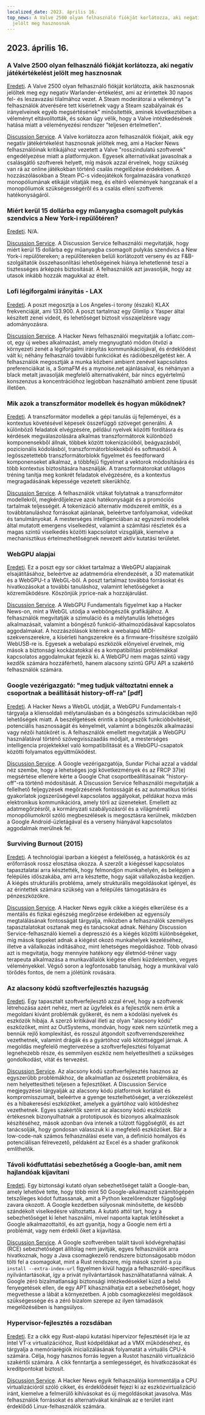 ```yaml
---
localized_date: 2023. április 16.
top_news: A Valve 2500 olyan felhasználó fiókját korlátozza, aki negatív játékértékelést
  jelölt meg hasznosnak
---
```




<CallToAction />

<Steps>

## 2023. április 16.

### A Valve 2500 olyan felhasználó fiókját korlátozza, aki negatív játékértékelést jelölt meg hasznosnak

[Eredeti](https://tech.slashdot.org/story/23/04/14/175246/valve-restricts-accounts-of-2500-users-who-marked-a-negative-game-review-useful).
A Valve 2500 olyan felhasználó fiókját korlátozta, akik hasznosnak jelöltek meg egy negatív Warlander-értékelést, ami az érintettek 30 napos fel- és leszavazási tilalmához vezet. A Steam moderátorai a véleményt "a felhasználók átverésére tett kísérletnek vagy a Steam szabályainak és irányelveinek egyéb megsértésének" minősítették, aminek következtében a véleményt eltávolították, és sokan úgy vélik, hogy a Valve intézkedésének hatása miatt a véleményezési rendszer "teljesen értelmetlen".

[Discussion Service](http://news.ycombinator.com/item?id=35577895).
A Valve korlátozza azon felhasználók fiókjait, akik egy negatív játékértékelést hasznosnak jelöltek meg, ami a Hacker News felhasználóinak kritikájához vezetett a Valve "rosszindulatú szoftverek" engedélyezése miatt a platformjukon. Egyesek alternatívákat javasolnak a csalásgátló szoftverek helyett, míg mások azzal érvelnek, hogy szükség van rá az online játékokban történő csalás megelőzése érdekében. A hozzászólásokban a Steam PC-s videojátékok forgalmazására vonatkozó monopóliumának etikáját vitatják meg, és eltérő vélemények hangzanak el a monopóliumok szükségességéről és a csalás elleni szoftverek hatékonyságáról.

### Miért kerül 15 dollárba egy műanyagba csomagolt pulykás szendvics a New York-i repülőtéren?

[Eredeti](https://hellgatenyc.com/why-is-airport-turkey-sandwich-expensive).
N/A.

[Discussion Service](http://news.ycombinator.com/item?id=35580847).
A Discussion Service felhasználói megvitatják, hogy miért kerül 15 dollárba egy műanyagba csomagolt pulykás szendvics a New York-i repülőtereken; a repülőtereken belüli korlátozott verseny és az F&B-szolgáltatók összehasonlítási lehetőségeinek hiánya lehetetlenné teszi a tisztességes árképzés biztosítását. A felhasználók azt javasolják, hogy az utasok inkább hozzák magukkal az ételt.

### Lofi légiforgalmi irányítás - LAX

[Eredeti](https://www.lofiatc.com/?icao=KLAX).
A poszt megosztja a Los Angeles-i torony (északi) KLAX frekvenciáját, ami 133.900. A poszt tartalmaz egy Glimlip x Yasper által készített zenei videót, és lehetőséget biztosít visszajelzésre vagy adományozásra.

[Discussion Service](http://news.ycombinator.com/item?id=35583228).
A Hacker News felhasználói megvitatják a lofiatc.com-ot, egy új webes alkalmazást, amely megnyugtató módon ötvözi a környezeti zenét a légiforgalmi irányítás kommunikációjával, és érdeklődést vált ki; néhány felhasználó további funkciókat és rádióbeszélgetést kér. A felhasználók megosztják a munka közbeni ambient zenével kapcsolatos preferenciáikat is, a SomaFM és a mynoise.net ajánlásaival, és néhányan a black metalt javasolják megfelelő alternatívaként, bár nincs egyértelmű konszenzus a koncentrációhoz legjobban használható ambient zene típusát illetően.

### Mik azok a transzformátor modellek és hogyan működnek?

[Eredeti](https://txt.cohere.ai/what-are-transformer-models/).
A transzformátor modellek a gépi tanulás új fejleményei, és a kontextus követésével képesek összefüggő szöveget generálni. A különböző feladatok elvégzésére, például nyelvek közötti fordításra és kérdések megválaszolására alkalmas transzformátorok különböző komponensekből állnak, többek között tokenizációból, beágyazásból, pozicionális kódolásból, transzformátorblokkokból és softmaxból. A legösszetettebb transzformátorblokk figyelmet és feedforward komponenseket alkalmaz, a többfejű figyelmet a vektorok módosítására és több kontextus biztosítására használják. A transzformátorokat utólagos tréning tanítja meg konkrét feladatok elvégzésére, és a kontextus megragadásának képessége vezetett sikerükhöz.

[Discussion Service](http://news.ycombinator.com/item?id=35576918).
A felhasználók vitákat folytatnak a transzformátor modellekről, megkérdőjelezve azok hatékonyságát és a promóciós tartalmak teljességét. A tokenizáció alternatív módszereit említik, és a továbbtanuláshoz forrásokat ajánlanak, beleértve tanfolyamokat, videókat és tanulmányokat. A mesterséges intelligenciában az egyszerű modellek által mutatott emergens viselkedést, valamint a számítási részletek és a magas szintű viselkedés közötti kapcsolatot vizsgálják, kiemelve a mechanisztikus értelmezhetőségnek nevezett aktív kutatási területet.

### WebGPU alapjai

[Eredeti](https://webgpufundamentals.org/).
Ez a poszt egy sor cikket tartalmaz a WebGPU alapjainak elsajátításához, beleértve az adatmemória elrendezését, a 3D matematikát és a WebGPU-t a WebGL-ből. A poszt tartalmaz továbbá forrásokat és hivatkozásokat a további tanuláshoz, valamint lehetőségeket a közreműködésre. Köszönjük jrprice-nak a hozzájárulást.

[Discussion Service](http://news.ycombinator.com/item?id=35579334).
A WebGPU Fundamentals figyelmet kap a Hacker News-on, mint a WebGL utódja a webböngészők grafikájához. A felhasználók megvitatják a szimuláció és a mélytanulás lehetséges alkalmazásait, valamint a böngésző funkció-áthalmozódásával kapcsolatos aggodalmakat. A hozzászólások kitérnek a webalapú MIDI-szekvenszerekre, a kísérleti hangszerekre és a firmware-frissítésre szolgáló WebUSB-re is. Egyesek a webalapú eszközök előnyeivel érvelnek, míg mások a biztonsági kockázatokkal és a kompatibilitási problémákkal kapcsolatos aggodalmukat fejezik ki. A WebGPU nem magas szintű vagy kezdők számára hozzáférhető, hanem alacsony szintű GPU API a szakértő felhasználók számára.

### Google vezérigazgató: "meg tudjuk változtatni ennek a csoportnak a beállítását history-off-ra" [pdf]

[Eredeti](https://ia601707.us.archive.org/28/items/gov.uscourts.cand.364454/gov.uscourts.cand.364454.385.0.pdf).
A Hacker News a WebGL utódját, a WebGPU Fundamentals-t tárgyalja a kliensoldali mélytanulásban és a böngészős szimulációkban rejlő lehetőségek miatt. A beszélgetések érintik a böngészők funkcióbővítését, potenciális hasznosságát és kényelmét, valamint a böngészők alkalmazási vagy nézői hatókörét is. A felhasználók emellett megvitatják a WebGPU használatával történő szövegvisszaadás módjait, a mesterséges intelligencia projektekkel való kompatibilitását és a WebGPU-csapatok közötti folyamatos együttműködést.

[Discussion Service](http://news.ycombinator.com/item?id=35585174).
A Google vezérigazgatója, Sundar Pichai azzal a váddal néz szembe, hogy a lehetséges jogi következmények és az FRCP 37(e) megsértése ellenére kérte a Google Chat csoportbeállításainak "history-off"-ra történő módosítását. A Discussion Service felhasználói megvitatják a fellelhető feljegyzések megőrzésének fontosságát és az automatikus törlési gyakorlatok jogszerűségével kapcsolatos aggályokat, példákat hozva más elektronikus kommunikációra, amely törli az üzeneteket. Emellett az adatmegőrzésről, a kormányzati szabályozásról és a világméretű monopóliumokról szóló megbeszélések is megosztásra kerülnek, miközben a Google Android-üzletágával és a verseny hiányával kapcsolatos aggodalmak merülnek fel.

### Surviving Burnout (2015)

[Eredeti](https://lifeofaudrey.com/essays/surviving_burnout.html).
A technológiai iparban a kiégést a felelősség, a hatáskörök és az erőforrások rossz elosztása okozza. A szerzőt a kiégéssel kapcsolatos tapasztalatai arra késztették, hogy felmondjon munkahelyén, és belépjen a felépülés időszakába, ami arra késztette, hogy saját vállalkozásba kezdjen. A kiégés strukturális probléma, amely strukturális megoldásokat igényel, és az érintettek számára szükség van a felépülés támogatására és pénzeszközökre.

[Discussion Service](http://news.ycombinator.com/item?id=35577285).
A Hacker News egyik cikke a kiégés elkerülése és a mentális és fizikai egészség megőrzése érdekében az egyensúly megtalálásának fontosságát tárgyalja, miközben a felhasználók személyes tapasztalatokat osztanak meg és tanácsokat adnak. Néhány Discussion Service-felhasználó kiemeli a depresszió és a kiégés közötti különbségeket, míg mások tippeket adnak a kiégést okozó munkahelyek kezeléséhez, illetve a vállalkozás indításához, mint lehetséges megoldáshoz. Több olvasó azt is megvitatja, hogy mennyire hatékony egy életmód-tréner vagy terapeuta alkalmazása a munkavállalók kiégése elleni küzdelemben, vegyes véleményekkel. Végső soron a legfontosabb tanulság, hogy a munkával való törődés fontos, de nem a jólétünk rovására.

### Az alacsony kódú szoftverfejlesztés hazugság

[Eredeti](https://jaylittle.com/post/view/2023/4/low-code-software-development-is-a-lie).
Egy tapasztalt szoftverfejlesztő azzal érvel, hogy a szoftverek létrehozása azért nehéz, mert az ügyfelek és a fejlesztők nem értik a megoldani kívánt problémák gyökerét, és nem a kódolási nyelvek és eszközök hibája. A szerző kritikával illeti az olyan "alacsony kódú" eszközöket, mint az OutSystems, mondván, hogy ezek nem szüntetik meg a bennük rejlő komplexitást, és rosszul átgondolt szoftverrendszerekhez vezethetnek, valamint drágák és a gyártóhoz való kötöttséggel járnak. A megoldás megfelelő megtervezése a szoftverfejlesztési folyamat legnehezebb része, és semmilyen eszköz nem helyettesítheti a szükséges gondolkodást, vitát és tervezést.

[Discussion Service](http://news.ycombinator.com/item?id=35578240).
Az alacsony kódú szoftverfejlesztés hasznos az egyszerűbb problémákhoz, de alkalmatlan az összetett problémákra, és nem helyettesítheti teljesen a fejlesztőket. A Discussion Service megjegyzései tárgyalják az alacsony kódú platformok korlátait és kompromisszumait, beleértve a gyenge tesztelhetőséget, a verziókezelést és a hibakeresési eszközöket, amelyek a gyártóhoz való kötődéshez vezethetnek. Egyes szakértők szerint az alacsony kódú eszközök értékesnek bizonyulhatnak a prototípusok és bizonyos alkalmazások készítéséhez, mások azonban óva intenek a túlzott függőségtől, és azt tanácsolják, hogy gondosan válasszuk ki a megfelelő eszközöket. Bár a low-code-nak számos felhasználási esete van, a definíció homályos és potenciálisan félrevezető, példaként az Excel és a shader grafikonok említhetők.

### Távoli kódfuttatási sebezhetőség a Google-ban, amit nem hajlandóak kijavítani

[Eredeti](https://giraffesecurity.dev/posts/google-remote-code-execution/).
Egy biztonsági kutató olyan sebezhetőséget talált a Google-ban, amely lehetővé tette, hogy több mint 50 Google-alkalmazott számítógépén tetszőleges kódot futtassanak, amit a Python kezelőrendszer függőségi zavara okozott. A Google kezdetben súlyosnak minősítette, de később szándékolt viselkedésre változtatta. A kutató attól tart, hogy a sebezhetőséget ki lehet használni, mivel naponta kaptak letöltéseket a Google alkalmazottaitól, és azt gyanítja, hogy a Google nem érti a problémát, vagy nem érdekli őket a kijavítása.

[Discussion Service](http://news.ycombinator.com/item?id=35581532).
A Google szoftverében talált távoli kódvégrehajtási (RCE) sebezhetőséget állítólag nem javítják, egyes felhasználók arra hivatkoznak, hogy a Java csomagkezelő rendszere biztonságosabb módon tölti fel a csomagokat, mint a Rust rendszere, míg mások szerint a `pip install --extra-index-url` figyelmen kívül hagyja a felhasználó-specifikus nyilvántartásokat, így a privát nyilvántartások használhatatlanná válnak. A Google zéró bizalmatlansági biztonsági intézkedésekkel küzd a belső fenyegetések ellen, de egy APT kihasználhatja ezt a sebezhetőséget, hogy megvethesse a lábát a környezetben. A jobb csomagkezelési megoldások szükségessége és a zéró bizalom szerepe az ilyen támadások megelőzésében is hangsúlyos.

### Hypervisor-fejlesztés a rozsdában

[Eredeti](https://memn0ps.github.io/hypervisor-development-in-rust-part-1/).
Ez a cikk egy Rust-alapú kutatási hipervizor fejlesztését írja le az Intel VT-x virtualizációhoz, Rust kódpéldákat ad a VMX működéséhez, és tárgyalja a memóriarégiók inicializálásának folyamatát a virtuális CPU-k számára. Célja, hogy hasznos forrás legyen a Rustot használó virtualizáció szakértői számára. A cikk fenntartja a semlegességet, és hivatkozásokat és kreditpontokat biztosít.

[Discussion Service](http://news.ycombinator.com/item?id=35579876).
A Hacker News egyik felhasználója kommentálja a CPU virtualizációról szóló cikket, és érdeklődését fejezi ki az eszközvirtualizáció iránt, kiemelve a felmerülő kihívásokat és új megoldásokat javasolva. Más felhasználók forrásokat és alternatívákat kínálnak az e terület iránt érdeklődő Linux-felhasználók számára.

</Steps>
